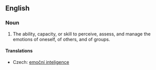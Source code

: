 ==English==
{{wikipedia}}
===Noun===
{{en-noun|-|sg=[[emotional]] [[intelligence]]}}

# {{psychology}} The ability, capacity, or skill to perceive, assess, and manage the emotions of oneself, of others, and of groups.

====Translations====
{{trans-top|ability}}
*Czech: [[emoční inteligence]] {{f}}
{{trans-mid}}
{{trans-bottom}}